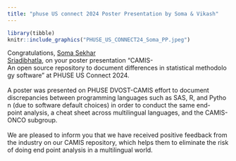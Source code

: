 ```yaml
---
title: "phuse US connect 2024 Poster Presentation by Soma & Vikash"
---
```


```r
library(tibble)
knitr::include_graphics("PHUSE_US_CONNECT24_Soma_PP.jpeg")
```

Congratulations, [Soma Sekhar Sriadibhatla](https://www.linkedin.com/in/soma-sekhar-s-20381416a/), on your poster presentation "CAMIS-An open source repository to document differences in statistical methodology software" at PHUSE US Connect 2024.\
\
A poster was presented on PHUSE DVOST-CAMIS effort to document discrepancies between programming languages such as SAS, R, and Python (due to software default choices) in order to conduct the same end-point analysis, a cheat sheet across multilingual languages, and the CAMIS-ONCO subgroup.\
\
We are pleased to inform you that we have received positive feedback from the industry on our CAMIS repository, which helps them to eliminate the risk of doing end point analysis in a multilingual world.
